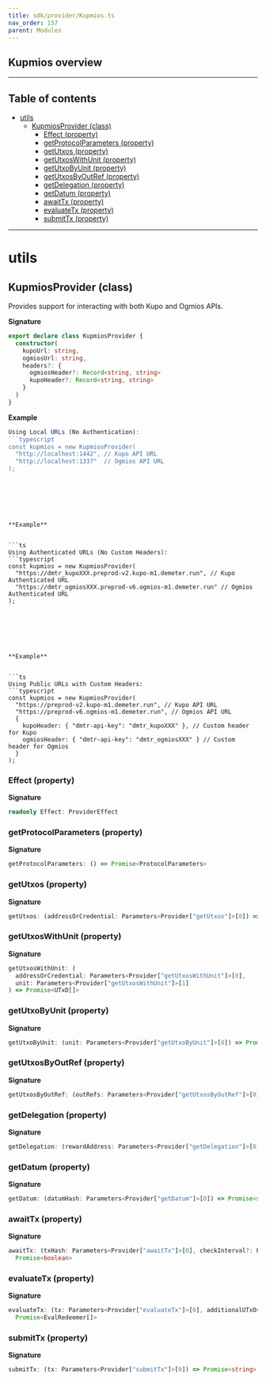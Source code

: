 ```yaml
---
title: sdk/provider/Kupmios.ts
nav_order: 157
parent: Modules
---
```


## Kupmios overview

---

<h2 className="text-delta">Table of contents</h2>

- [utils](#utils)
  - [KupmiosProvider (class)](#kupmiosprovider-class)
    - [Effect (property)](#effect-property)
    - [getProtocolParameters (property)](#getprotocolparameters-property)
    - [getUtxos (property)](#getutxos-property)
    - [getUtxosWithUnit (property)](#getutxoswithunit-property)
    - [getUtxoByUnit (property)](#getutxobyunit-property)
    - [getUtxosByOutRef (property)](#getutxosbyoutref-property)
    - [getDelegation (property)](#getdelegation-property)
    - [getDatum (property)](#getdatum-property)
    - [awaitTx (property)](#awaittx-property)
    - [evaluateTx (property)](#evaluatetx-property)
    - [submitTx (property)](#submittx-property)

---

# utils

## KupmiosProvider (class)

Provides support for interacting with both Kupo and Ogmios APIs.

**Signature**

```ts
export declare class KupmiosProvider {
  constructor(
    kupoUrl: string,
    ogmiosUrl: string,
    headers?: {
      ogmiosHeader?: Record<string, string>
      kupoHeader?: Record<string, string>
    }
  )
}
```

**Example**

````ts
Using Local URLs (No Authentication):
```typescript
const kupmios = new KupmiosProvider(
  "http://localhost:1442", // Kupo API URL
  "http://localhost:1337"  // Ogmios API URL
);
````

````






**Example**


```ts
Using Authenticated URLs (No Custom Headers):
```typescript
const kupmios = new KupmiosProvider(
  "https://dmtr_kupoXXX.preprod-v2.kupo-m1.demeter.run", // Kupo Authenticated URL
  "https://dmtr_ogmiosXXX.preprod-v6.ogmios-m1.demeter.run" // Ogmios Authenticated URL
);
````

````






**Example**


```ts
Using Public URLs with Custom Headers:
```typescript
const kupmios = new KupmiosProvider(
  "https://preprod-v2.kupo-m1.demeter.run", // Kupo API URL
  "https://preprod-v6.ogmios-m1.demeter.run", // Ogmios API URL
  {
    kupoHeader: { "dmtr-api-key": "dmtr_kupoXXX" }, // Custom header for Kupo
    ogmiosHeader: { "dmtr-api-key": "dmtr_ogmiosXXX" } // Custom header for Ogmios
  }
);
````

### Effect (property)

**Signature**

```ts
readonly Effect: ProviderEffect
```

### getProtocolParameters (property)

**Signature**

```ts
getProtocolParameters: () => Promise<ProtocolParameters>
```

### getUtxos (property)

**Signature**

```ts
getUtxos: (addressOrCredential: Parameters<Provider["getUtxos"]>[0]) => Promise<UTxO[]>
```

### getUtxosWithUnit (property)

**Signature**

```ts
getUtxosWithUnit: (
  addressOrCredential: Parameters<Provider["getUtxosWithUnit"]>[0],
  unit: Parameters<Provider["getUtxosWithUnit"]>[1]
) => Promise<UTxO[]>
```

### getUtxoByUnit (property)

**Signature**

```ts
getUtxoByUnit: (unit: Parameters<Provider["getUtxoByUnit"]>[0]) => Promise<UTxO>
```

### getUtxosByOutRef (property)

**Signature**

```ts
getUtxosByOutRef: (outRefs: Parameters<Provider["getUtxosByOutRef"]>[0]) => Promise<UTxO[]>
```

### getDelegation (property)

**Signature**

```ts
getDelegation: (rewardAddress: Parameters<Provider["getDelegation"]>[0]) => Promise<Delegation>
```

### getDatum (property)

**Signature**

```ts
getDatum: (datumHash: Parameters<Provider["getDatum"]>[0]) => Promise<string>
```

### awaitTx (property)

**Signature**

```ts
awaitTx: (txHash: Parameters<Provider["awaitTx"]>[0], checkInterval?: Parameters<Provider["awaitTx"]>[1]) =>
  Promise<boolean>
```

### evaluateTx (property)

**Signature**

```ts
evaluateTx: (tx: Parameters<Provider["evaluateTx"]>[0], additionalUTxOs?: Parameters<Provider["evaluateTx"]>[1]) =>
  Promise<EvalRedeemer[]>
```

### submitTx (property)

**Signature**

```ts
submitTx: (tx: Parameters<Provider["submitTx"]>[0]) => Promise<string>
```

